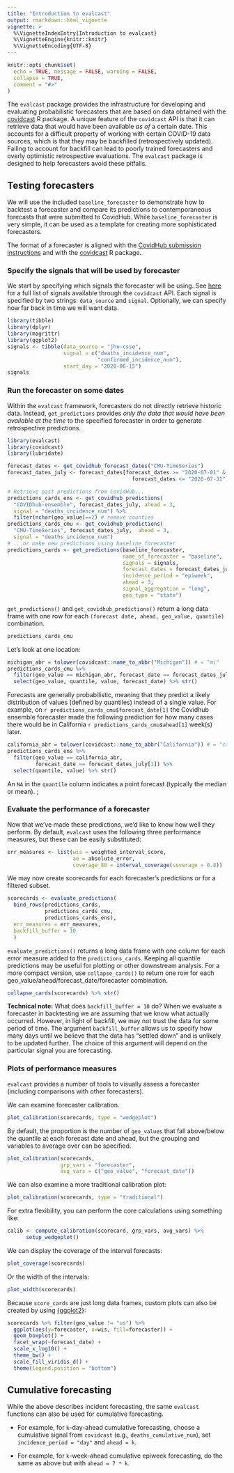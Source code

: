 ```yaml
---
title: "Introduction to evalcast"
output: rmarkdown::html_vignette
vignette: >
  %\VignetteIndexEntry{Introduction to evalcast}
  %\VignetteEngine{knitr::knitr}
  %\VignetteEncoding{UTF-8}
---
```


```r
knitr::opts_chunk$set(
  echo = TRUE, message = FALSE, warning = FALSE,
  collapse = TRUE,
  comment = "#>"
)
```

The `evalcast` package provides the infrastructure for developing and evaluating probabilistic forecasters that are based on data obtained with the [covidcast](https://cmu-delphi.github.io/covidcast/covidcastR/) R package.  A unique feature of the `covidcast` API is that it can retrieve data that would have been available *as of* a certain date.  This accounts for a difficult property of working with certain COVID-19 data sources, which is that they may be backfilled (retrospectively updated).  Failing to account for backfill can lead to poorly trained forecasters and overly optimistic retrospective evaluations.  The `evalcast` package is designed to help forecasters avoid these pitfalls.


## Testing forecasters
We will use the included `baseline_forecaster` to demonstrate how to backtest a forecaster and compare its predictions to contemporaneous forecasts that were submitted to CovidHub. While `baseline_forecaster` is very simple, it can be used as a template for creating more sophisticated forecasters.

The format of a forecaster is aligned with the [CovidHub submission instructions](https://github.com/reichlab/covid19-forecast-hub/blob/master/data-processed/README.md) and with the [covidcast](https://cmu-delphi.github.io/covidcast/covidcastR/) R package.

### Specify the signals that will be used by forecaster

We start by specifying which signals the forecaster will be using.  See [here](https://cmu-delphi.github.io/delphi-epidata/api/covidcast_signals.html) for a full list of signals available through the `covidcast` API.  Each signal is specified by two strings: `data_source` and `signal`.  Optionally, we can specify how far back in time we will want data.

```r
library(tibble)
library(dplyr)
library(magrittr)
library(ggplot2)
signals <- tibble(data_source = "jhu-csse", 
                  signal = c("deaths_incidence_num", 
                             "confirmed_incidence_num"), 
                  start_day = "2020-06-15")
signals
```

### Run the forecaster on some dates

Within the `evalcast` framework, forecasters do not directly retrieve historic data. Instead, `get_predictions` provides *only the data that would have been available at the time* to the specified forecaster in order to generate retrospective predictions.

```r
library(evalcast)
library(covidcast)
library(lubridate)

forecast_dates <- get_covidhub_forecast_dates("CMU-TimeSeries")
forecast_dates_july <- forecast_dates[forecast_dates >= "2020-07-01" & 
                                        forecast_dates <= "2020-07-31"]

# Retrieve past predictions from CovidHub...
predictions_cards_ens <- get_covidhub_predictions(
  "COVIDhub-ensemble", forecast_dates_july, ahead = 3, 
  signal = "deaths_incidence_num") %>%
  filter(nchar(geo_value)==2) # remove counties
predictions_cards_cmu <- get_covidhub_predictions(
  "CMU-TimeSeries", forecast_dates_july,  ahead = 3, 
  signal = "deaths_incidence_num")
# ...or make new predictions using baseline_forecaster
predictions_cards <- get_predictions(baseline_forecaster,
                                     name_of_forecaster = "baseline",
                                     signals = signals,
                                     forecast_dates = forecast_dates_july,
                                     incidence_period = "epiweek",
                                     ahead = 3,
                                     signal_aggregation = "long",
                                     geo_type = "state")
```

`get_predictions()` and `get_covidhub_predictions()` return a long data frame with one row for each `(forecast date, ahead, geo_value, quantile)` combination.

```r
predictions_cards_cmu
```


Let's look at one location:

```r
michigan_abr = tolower(covidcast::name_to_abbr("Michigan")) # = "mi"
predictions_cards_cmu %>% 
  filter(geo_value == michigan_abr, forecast_date == forecast_dates_july[1]) %>%
  select(geo_value, quantile, value, forecast_date) %>% str()
```

Forecasts are generally probabilistic, meaning that they predict a likely distribution of values (defined by quantiles) instead of a single value. For example, on `r predictions_cards_cmu$forecast_date[1]` the Covidhub ensemble forecaster made the following prediction for how many cases there would be in California `r predictions_cards_cmu$ahead[1]` week(s) later.
```r
california_abr = tolower(covidcast::name_to_abbr("California")) # = "ca"
predictions_cards_ens %>%
  filter(geo_value == california_abr, 
         forecast_date == forecast_dates_july[1]) %>%
  select(quantile, value) %>% str()
```

An `NA` in the `quantile` column indicates a point forecast (typically the median or mean).
;

### Evaluate the performance of a forecaster

Now that we've made these predictions, we'd like to know how well they perform.  By default, `evalcast` uses the following three performance measures, but these can be easily substituted:

```r
err_measures <- list(wis = weighted_interval_score,
                     ae = absolute_error,
                     coverage_80 = interval_coverage(coverage = 0.8))
```

We may now create scorecards for each forecaster's predictions or for a filtered subset. 

```r
scorecards <- evaluate_predictions(
  bind_rows(predictions_cards, 
            predictions_cards_cmu, 
            predictions_cards_ens),
  err_measures = err_measures,
  backfill_buffer = 10
  )
```


`evaluate_predictions()` returns a long data frame with one column for each error measure added to the `predictions_cards`. Keeping all quantile predictions may be useful for plotting or other downstream analysis. For a more compact version, use `collapse_cards()` to return one row for each geo_value/ahead/forecast_date/forecaster combination.

```r
collapse_cards(scorecards) %>% str()
```

**Technical note:** What does `backfill_buffer = 10` do?  When we evaluate a forecaster in backtesting we are assuming that we know what actually occurred.  However, in light of backfill, we may not trust the data for some period of time.  The argument `backfill_buffer` allows us to specify how many days until we believe that the data has "settled down" and is unlikely to be updated further.  The choice of this argument will depend on the particular signal you are forecasting.

### Plots of performance measures

`evalcast` provides a number of tools to visually assess a forecaster (including comparisons with other forecasters).

We can examine forecaster calibration.

```r
plot_calibration(scorecards, type = "wedgeplot")
```

By default, the proportion is the number of `geo_values` that fall above/below the quantile at each forecast date and ahead, but the grouping and variables to average over can be specified.

```r
plot_calibration(scorecards, 
                 grp_vars = "forecaster", 
                 avg_vars = c("geo_value", "forecast_date"))
```

We can also examine a more traditional calibration plot:

```r
plot_calibration(scorecards, type = "traditional")
```


For extra flexibility, you can perform the core calculations using something like:

```r
calib <- compute_calibration(scorecard, grp_vars, avg_vars) %>%
      setup_wedgeplot()
```

We can display the coverage of the interval forecasts:

```r
plot_coverage(scorecards)
```

Or the width of the intervals:

```r
plot_width(scorecards)
```

Because `score_cards` are just long data frames, custom plots can also be created by using [{ggplot2}](http://ggplot2.tidyverse.org):

```r
scorecards %>% filter(geo_value != "us") %>%
  ggplot(aes(y=forecaster, x=wis, fill=forecaster)) +
  geom_boxplot() +
  facet_wrap(~forecast_date) +
  scale_x_log10() +
  theme_bw() +
  scale_fill_viridis_d() +
  theme(legend.position = "bottom")
```


## Cumulative forecasting

While the above describes incident forecasting, the same `evalcast` functions can also be used for cumulative forecasting.

- For example, for `k`-day-ahead cumulative forecasting, choose a cumulative signal from `covidcast` (e.g., `deaths_cumulative_num`), set `incidence_period = "day"` and `ahead = k`.

- For example, for `k`-week-ahead cumulative epiweek forecasting, do the same as above but with `ahead = 7 * k`.




